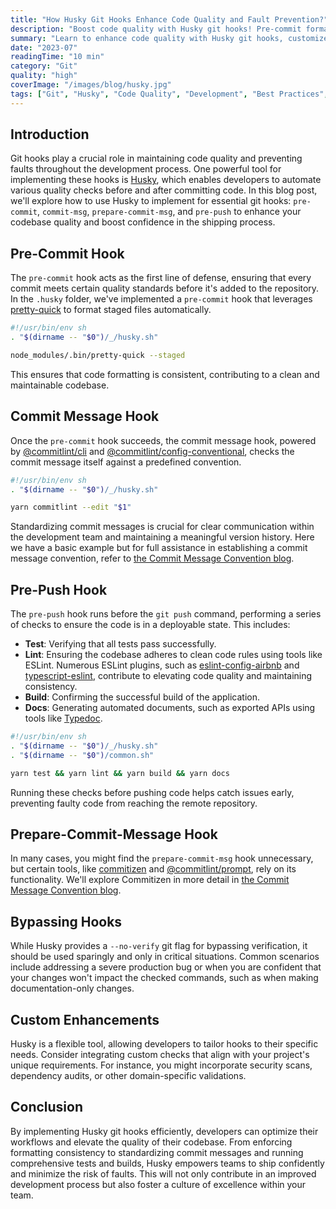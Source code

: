 ```yaml
---
title: "How Husky Git Hooks Enhance Code Quality and Fault Prevention?"
description: "Boost code quality with Husky git hooks! Pre-commit formatting, commit message standards, and pre-push checks ensure fault-free, confident shipping."
summary: "Learn to enhance code quality with Husky git hooks, customized for workflow optimization and fostering excellence in development teams. The 'pre-commit' hook for formatting code, the 'commit-msg' hook to enforce clear commit messages, and the 'pre-push' hook to verify deployable code."
date: "2023-07"
readingTime: "10 min"
category: "Git"
quality: "high"
coverImage: "/images/blog/husky.jpg"
tags: ["Git", "Husky", "Code Quality", "Development", "Best Practices", "Automation"]
---
```


## Introduction

Git hooks play a crucial role in maintaining code quality and preventing faults throughout the development process. One powerful tool for implementing these hooks is [Husky](https://www.npmjs.com/package/husky), which enables developers to automate various quality checks before and after committing code. In this blog post, we'll explore how to use Husky to implement for essential git hooks: `pre-commit`, `commit-msg`, `prepare-commit-msg`, and `pre-push` to enhance your codebase quality and boost confidence in the shipping process.

## Pre-Commit Hook

The `pre-commit` hook acts as the first line of defense, ensuring that every commit meets certain quality standards before it's added to the repository. In the `.husky` folder, we've implemented a `pre-commit` hook that leverages [pretty-quick](https://npmjs.com/package/pretty-quick) to format staged files automatically.

```bash
#!/usr/bin/env sh
. "$(dirname -- "$0")/_/husky.sh"

node_modules/.bin/pretty-quick --staged
```

This ensures that code formatting is consistent, contributing to a clean and maintainable codebase.

## Commit Message Hook

Once the `pre-commit` hook succeeds, the commit message hook, powered by [@commitlint/cli](https://npmjs.com/package/@commitlint/cli) and [@commitlint/config-conventional](https://npmjs.com/package/@commitlint/config-conventional), checks the commit message itself against a predefined convention.

```bash
#!/usr/bin/env sh
. "$(dirname -- "$0")/_/husky.sh"

yarn commitlint --edit "$1"
```

Standardizing commit messages is crucial for clear communication within the development team and maintaining a meaningful version history. Here we have a basic example but for full assistance in establishing a commit message convention, refer to [the Commit Message Convention blog](/blog/commit-message-convention).

## Pre-Push Hook

The `pre-push` hook runs before the `git push` command, performing a series of checks to ensure the code is in a deployable state. This includes:

- **Test**: Verifying that all tests pass successfully.
- **Lint**: Ensuring the codebase adheres to clean code rules using tools like ESLint. Numerous ESLint plugins, such as [eslint-config-airbnb](https://www.npmjs.com/package/eslint-config-airbnb) and [typescript-eslint](https://typescript-eslint.io/), contribute to elevating code quality and maintaining consistency.
- **Build**: Confirming the successful build of the application.
- **Docs**: Generating automated documents, such as exported APIs using tools like [Typedoc](https://npmjs.com/package/typedoc).

```bash
#!/usr/bin/env sh
. "$(dirname -- "$0")/_/husky.sh"
. "$(dirname -- "$0")/common.sh"

yarn test && yarn lint && yarn build && yarn docs
```

Running these checks before pushing code helps catch issues early, preventing faulty code from reaching the remote repository.

## Prepare-Commit-Message Hook

In many cases, you might find the `prepare-commit-msg` hook unnecessary, but certain tools, like [commitizen](https://www.npmjs.com/package/commitizen) and [@commitlint/prompt](https://www.npmjs.com/package/@commitlint/prompt), rely on its functionality. We'll explore Commitizen in more detail in [the Commit Message Convention blog](/blog/commit-message-convention).

## Bypassing Hooks

While Husky provides a `--no-verify` git flag for bypassing verification, it should be used sparingly and only in critical situations. Common scenarios include addressing a severe production bug or when you are confident that your changes won't impact the checked commands, such as when making documentation-only changes.

## Custom Enhancements

Husky is a flexible tool, allowing developers to tailor hooks to their specific needs. Consider integrating custom checks that align with your project's unique requirements. For instance, you might incorporate security scans, dependency audits, or other domain-specific validations.

## Conclusion

By implementing Husky git hooks efficiently, developers can optimize their workflows and elevate the quality of their codebase. From enforcing formatting consistency to standardizing commit messages and running comprehensive tests and builds, Husky empowers teams to ship confidently and minimize the risk of faults. This will not only contribute in an improved development process but also foster a culture of excellence within your team.
